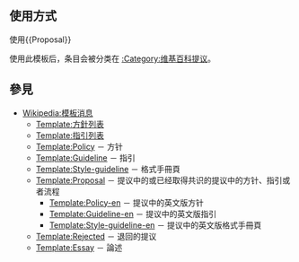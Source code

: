 <noinclude>{{template doc page viewed directly}}</noinclude>
==使用方式==
使用<nowiki>{{Proposal}}</nowiki>

使用此模板后，条目会被分类在 [[:Category:维基百科提议]]。

== 參見 ==
* [[Wikipedia:模板消息]]
** [[Template:方針列表]]
** [[Template:指引列表]]
** [[Template:Policy]] － 方针
** [[Template:Guideline]] － 指引
** [[Template:Style-guideline]] － 格式手冊頁
** [[Template:Proposal]] － 提议中的或已经取得共识的提议中的方针、指引或者流程
*** [[Template:Policy-en]] － 提议中的英文版方针
*** [[Template:Guideline-en]] － 提议中的英文版指引
*** [[Template:Style-guideline-en]] － 提议中的英文版格式手冊頁
** [[Template:Rejected]] － 退回的提议
** [[Template:Essay]] － 論述
<includeonly>
[[Category:維基計畫頁模板|{{PAGENAME}}]]
</includeonly>